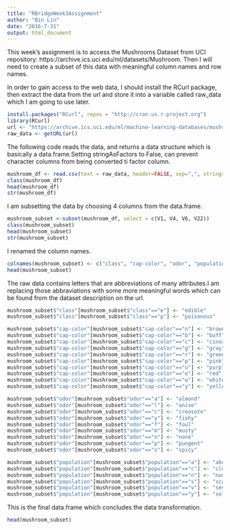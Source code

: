 ---
title: "RBridgeWeek3Assignment"
author: "Bin Lin"
date: "2016-7-31"
output: html_document
---

This week's assignment is to access the Mushrooms Dataset from UCI repository: https://archive.ics.uci.edu/ml/datasets/Mushroom. Then I will need to create a subset of this data with meaningful column names and row names. 

In order to gain access to the web data, I should install the RCurl package, then extract the data from the url and store it into a variable called raw_data which I am going to use later.
```{r}
install.packages("RCurl", repos = "http://cran.us.r-project.org")
library(RCurl)
url <- "https://archive.ics.uci.edu/ml/machine-learning-databases/mushroom/agaricus-lepiota.data"
raw_data <- getURL(url)
```

The following code reads the data, and returns a data structure which is basically a data.frame.Setting stringAsFactors to False, can prevent character columns from being converted ti factor column. 
```{r}
mushroom_df <- read.csv(text = raw_data, header=FALSE, sep=",", stringsAsFactors = FALSE)
class(mushroom_df)
head(mushroom_df)
str(mushroom_df)
```


I am subsetting the data by choosing 4 columns from the data.frame.
```{r}
mushroom_subset <-subset(mushroom_df, select = c(V1, V4, V6, V22))
class(mushroom_subset)
head(mushroom_subset)
str(mushroom_subset)
```

I renamed the column names.
```{r}
colnames(mushroom_subset) <- c("class", "cap-color", "odor", "population")
head(mushroom_subset)
```


The raw data contains letters that are abbreviations of many attributes.I am replacing those abbraviations with some more meaningful words which can be found from the dataset description on the url. 
```{r}
mushroom_subset$"class"[mushroom_subset$"class"=="e"] <- "edible"
mushroom_subset$"class"[mushroom_subset$"class"=="p"] <- "poisonous"

mushroom_subset$"cap-color"[mushroom_subset$"cap-color"=="n"] <- "brown"
mushroom_subset$"cap-color"[mushroom_subset$"cap-color"=="b"] <- "buff"
mushroom_subset$"cap-color"[mushroom_subset$"cap-color"=="c"] <- "cinnamon"
mushroom_subset$"cap-color"[mushroom_subset$"cap-color"=="g"] <- "gray"
mushroom_subset$"cap-color"[mushroom_subset$"cap-color"=="r"] <- "green"
mushroom_subset$"cap-color"[mushroom_subset$"cap-color"=="p"] <- "pink"
mushroom_subset$"cap-color"[mushroom_subset$"cap-color"=="u"] <- "purple"
mushroom_subset$"cap-color"[mushroom_subset$"cap-color"=="e"] <- "red"
mushroom_subset$"cap-color"[mushroom_subset$"cap-color"=="w"] <- "white"
mushroom_subset$"cap-color"[mushroom_subset$"cap-color"=="y"] <- "yellow"

mushroom_subset$"odor"[mushroom_subset$"odor"=="a"] <- "almond"
mushroom_subset$"odor"[mushroom_subset$"odor"=="l"] <- "anise"
mushroom_subset$"odor"[mushroom_subset$"odor"=="c"] <- "creosote"
mushroom_subset$"odor"[mushroom_subset$"odor"=="y"] <- "fishy"
mushroom_subset$"odor"[mushroom_subset$"odor"=="f"] <- "foul"
mushroom_subset$"odor"[mushroom_subset$"odor"=="m"] <- "musty"
mushroom_subset$"odor"[mushroom_subset$"odor"=="n"] <- "none"
mushroom_subset$"odor"[mushroom_subset$"odor"=="p"] <- "pungent"
mushroom_subset$"odor"[mushroom_subset$"odor"=="s"] <- "spicy"

mushroom_subset$"population"[mushroom_subset$"population"=="a"] <- "abundant"
mushroom_subset$"population"[mushroom_subset$"population"=="c"] <- "clustered"
mushroom_subset$"population"[mushroom_subset$"population"=="n"] <- "numerous"
mushroom_subset$"population"[mushroom_subset$"population"=="s"] <- "scattered"
mushroom_subset$"population"[mushroom_subset$"population"=="v"] <- "several"
mushroom_subset$"population"[mushroom_subset$"population"=="y"] <- "solitary"
```

This is the final data.frame which concludes the data transformation. 
```{r}
head(mushroom_subset)
```